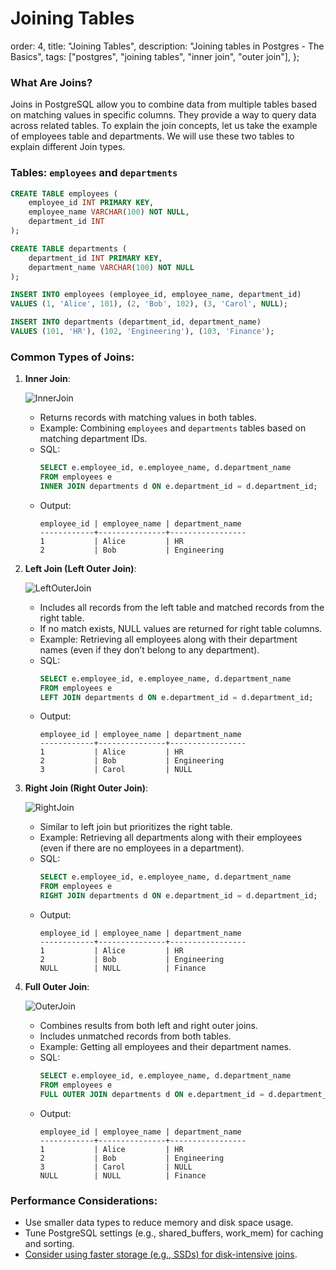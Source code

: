 # Joining Tables

  order: 4,
  title: "Joining Tables",
  description: "Joining tables in Postgres - The Basics",
  tags: ["postgres", "joining tables", "inner join", "outer join"],
};

### What Are Joins?

Joins in PostgreSQL allow you to combine data from multiple tables based on matching values in specific columns. They provide a way to query data across related tables. To explain the join concepts, let us take the example of employees table and departments. We will use these two tables to explain different Join types.

### Tables: `employees` and `departments`

```sql
CREATE TABLE employees (
    employee_id INT PRIMARY KEY,
    employee_name VARCHAR(100) NOT NULL,
    department_id INT
);

CREATE TABLE departments (
    department_id INT PRIMARY KEY,
    department_name VARCHAR(100) NOT NULL
);

INSERT INTO employees (employee_id, employee_name, department_id)
VALUES (1, 'Alice', 101), (2, 'Bob', 102), (3, 'Carol', NULL);

INSERT INTO departments (department_id, department_name)
VALUES (101, 'HR'), (102, 'Engineering'), (103, 'Finance');

```

### Common Types of Joins:

1. **Inner Join**:

   ![InnerJoin](/docs/innerjoin.png)

   - Returns records with matching values in both tables.
   - Example: Combining `employees` and `departments` tables based on matching department IDs.
   - SQL:
     ```sql
     SELECT e.employee_id, e.employee_name, d.department_name
     FROM employees e
     INNER JOIN departments d ON e.department_id = d.department_id;

     ```
   - Output:
     ```
     employee_id | employee_name | department_name
     ------------+---------------+-----------------
     1           | Alice         | HR
     2           | Bob           | Engineering

     ```

2. **Left Join (Left Outer Join)**:

   ![LeftOuterJoin](/docs/leftjoin.png)

   - Includes all records from the left table and matched records from the right table.
   - If no match exists, NULL values are returned for right table columns.
   - Example: Retrieving all employees along with their department names (even if they don’t belong to any department).
   - SQL:
     ```sql
     SELECT e.employee_id, e.employee_name, d.department_name
     FROM employees e
     LEFT JOIN departments d ON e.department_id = d.department_id;

     ```
   - Output:
     ```
     employee_id | employee_name | department_name
     ------------+---------------+-----------------
     1           | Alice         | HR
     2           | Bob           | Engineering
     3           | Carol         | NULL

     ```

3. **Right Join (Right Outer Join)**:

   ![RightJoin](/docs/rightjoin.png)

   - Similar to left join but prioritizes the right table.
   - Example: Retrieving all departments along with their employees (even if there are no employees in a department).
   - SQL:
     ```sql
     SELECT e.employee_id, e.employee_name, d.department_name
     FROM employees e
     RIGHT JOIN departments d ON e.department_id = d.department_id;

     ```
   - Output:
     ```
     employee_id | employee_name | department_name
     ------------+---------------+-----------------
     1           | Alice         | HR
     2           | Bob           | Engineering
     NULL        | NULL          | Finance

     ```

4. **Full Outer Join**:

   ![OuterJoin](/docs/outerjoin.png)

   - Combines results from both left and right outer joins.
   - Includes unmatched records from both tables.
   - Example: Getting all employees and their department names.
   - SQL:
     ```sql
     SELECT e.employee_id, e.employee_name, d.department_name
     FROM employees e
     FULL OUTER JOIN departments d ON e.department_id = d.department_id;

     ```
   - Output:
     ```
     employee_id | employee_name | department_name
     ------------+---------------+-----------------
     1           | Alice         | HR
     2           | Bob           | Engineering
     3           | Carol         | NULL
     NULL        | NULL          | Finance

     ```

### Performance Considerations:

- Use smaller data types to reduce memory and disk space usage.
- Tune PostgreSQL settings (e.g., shared_buffers, work_mem) for caching and sorting.
- [Consider using faster storage (e.g., SSDs) for disk-intensive joins](https://www.cybertec-postgresql.com/en/join-strategies-and-performance-in-postgresql/).
